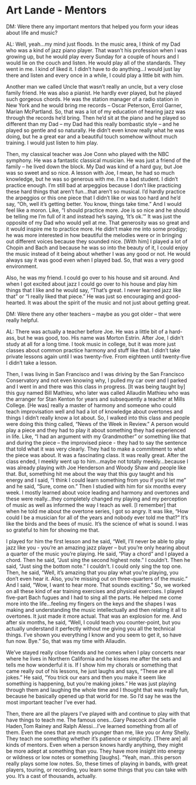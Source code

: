 # Art Lande - Mentors

DM: Were there any important mentors that helped you form your ideas about life and music?

AL: Well, yeah…my mind just floods.  In the music area, I think of my Dad who was a kind of jazz piano player.  That wasn’t his profession when I was growing up, but he would play every Sunday for a couple of hours and I would lie on the couch and listen.  He would play all of the standards.  They went in me.  I kind of liked it.  I didn’t have to do anything…I would just lay there and listen and every once in a while, I could play a little bit with him.

Another man we called Uncle that wasn’t really an uncle, but a very close family friend.  He was also a pianist.  He hardly ever played, but he played such gorgeous chords.  He was the station manager of a radio station in New York and he would bring me records – Oscar Peterson, Errol Garner, Marian McPartland.  So, that was a lot of my education of hearing jazz was through the records he’d bring.  Then he’d sit at the piano and he played so different than my Dad – my Dad had this really bombastic style – and he played so gentle and so naturally.  He didn’t even know really what he was doing, but he a great ear and a beautiful touch somehow without much training.  I would just listen to him play.

Then, my classical teacher was Joe Conn who played with the NBC symphony.  He was a fantastic classical musician.  He was just a friend of the family – he lived down the block.  My Dad was kind of a hard guy, but Joe was so sweet and so nice.  A lesson with Joe, I mean, he had so much knowledge, but he was so generous with me.  I’m a bad student.  I didn’t practice enough.  I’m still bad at arpeggios because I don’t like practicing these hard things that aren’t fun…that aren’t so musical.  I’d hardly practice the arpeggios or this one piece that I didn’t like or was too hard and he’d say, “Oh, well it’s getting better.  You know, things take time.”  And I would feel like a moron.  Like, “I should practice more.  Joe is so nice and he should be telling me I’m full of it and instead he’s saying, ‘It’s ok.’”  It was just the opposite of my Dad who would yell at me.  That generosity was so great and it would inspire me to practice more.  He didn’t make me into some prodigy; he was more interested in how beautiful the melodies were or in bringing out different voices because they sounded nice.  [With him] I played a lot of Chopin and Bach and because he was so into the beauty of it, I could enjoy the music instead of it being about whether I was any good or not.  He would always say it was good even when I played bad.  So, that was a very good environment. 

Also, he was my friend.  I could go over to his house and sit around.  And when I got excited about jazz I could go over to his house and play him things that I like and he would say, “That’s great.  I never learned jazz like that” or “I really liked that piece.”  He was just so encouraging and good-hearted.  It was about the spirit of the music and not just about getting great. 

DM: Were there any other teachers – maybe as you got older – that were really helpful.

AL: There was actually a teacher before Joe.  He was a little bit of a hard-ass, but he was good, too.  His name was Morton Estrin.  After Joe, I didn’t study at all for a long time.  I took music in college, but it was more just classes about common practice harmony and stuff like that.  I didn’t take private lessons again until I was twenty-five.  From eighteen until twenty-five I didn’t take a lesson. 

Then, I was living in San Francisco and I was driving by the San Francisco Conservatory and not even knowing why, I pulled my car over and I parked and I went in and there was this class in progress.  [It was being taught by] this guy named Bill Mathieu, who later was called Allaudin Mathieu who was the arranger for Stan Kenton for years and subsequently a teacher at Mills College.  [He was] really a master of harmony and someone who could teach improvisation well and had a lot of knowledge about overtones and things I didn’t really know a lot about.  So, I walked into this class and people were doing this thing called, “News of the Week in Review.”  A person would play a piece and they had to play it about something they had experienced in life.  Like, “I had an argument with my Grandmother” or something like that and during the piece – the improvised piece - they had to say the sentence that told what it was very clearly.  They had to make a commitment to what the piece was about.  It was a fascinating class.  It was really great.  After the class ended, I meekly went up to him...maybe not totally meekly...because I was already playing with Joe Henderson and Woody Shaw and people like that.  But, something hit me about the way that this guy taught and his energy and I said, “I think I could learn something from you if you’d let me” and he said, “Sure, come on.”  Then I studied with him for six months every week.  I mostly learned about voice leading and harmony and overtones and these were really…they completely changed my playing and my perception of music as well as informed the way I teach as well.  [I remember] that when he told me about the overtone series, I got so angry.  It was like, “How could I be a musician for all of the years and nobody ever told me that?”  It’s like the birds and the bees of music.  It’s the science of what is sound.  I was so grateful to him for showing me that. 

I played for him the first lesson and he said, “Well, I’ll never be able to play jazz like you - you’re an amazing jazz player – but you’re only hearing about a quarter of the music you’re playing.  He said, “Play a chord” and I played a chord.   Then he said, “Just sing the second highest note.”  I couldn’t.  Then he said, “Just sing the bottom note.”  I couldn’t.  I could only sing the top one.  Then, he said, “Well, it’s amazing that you play what you’re playing, you don’t even hear it.  Also, you’re missing out on three-quarters of the music.”  And I said, “Wow, I want to hear more.  That sounds exciting.”  So, we worked on all these kind of ear training exercises and physical exercises.  I played five-part Bach fugues and I had to sing all the parts.  He helped me come more into the life…feeling my fingers on the keys and the shapes I was making and understanding the music intellectually and then relating it all to overtones.  It just made it more actual.  That was an explosion for me.  And after six months, he said, “Well, I could teach you counter-point, but you actually understand it perfectly without me giving you all the technical things.  I’ve shown you everything I know and you seem to get it, so have fun now.  Bye.”  So, that was my time with Allaudin. 

We’ve stayed really close friends and he comes when I play concerts near where he lives in Northern California and he kisses me after the sets and tells me how wonderful it is.  If I show him my chorals or something that came really out of his lessons, he just laughs and says, “These are all jokes.”  He said, “You trick our ears and then you make it seem like something is happening, but you’re making jokes.”  He was just playing through them and laughing the whole time and I thought that was really fun, because he basically opened up that world for me.  So I’d say he was the most important teacher I’ve ever had.

Then, there are all the players I’ve played with and continue to play with that have things to teach me.  The famous ones…Gary Peacock and Charlie Haden,Tom Rainey and Ralph Alessi…I’ve learned something from all of them.   Even the ones that are much younger than me, like you or Amy Shelly.  They teach me something whether it’s patience or simplicity.  [There are] all kinds of mentors.  Even when a person knows hardly anything, they might be more adept at something than you.  They have more insight into energy or wildness or low notes or something [laughs].  “Yeah, man…this person really plays some low notes.  So, these times of playing in bands, with great players, touring, or recording, you learn some things that you can take with you.  It’s a cast of thousands, actually.
